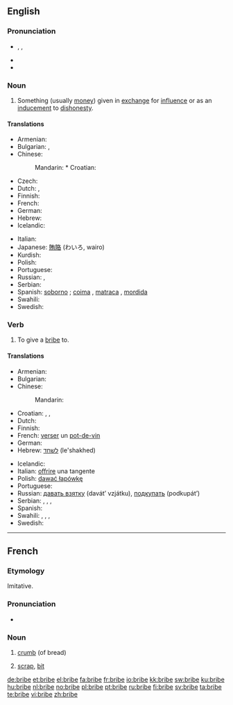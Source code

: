 ==English==

===Pronunciation===
* {{enPR|brīb}}, {{IPA|/braɪb/}}, {{SAMPA|/braIb/}}
* {{rhymes|aɪb}}
* {{audio|en-us-bribe.ogg|Audio (US)}}

===Noun===
{{en-noun}}

# Something (usually [[money]]) given in [[exchange]] for [[influence]] or as an [[inducement]] to [[dishonesty]].

====Translations====
{{trans-top|inducement to dishonesty}}
* Armenian: {{t|hy|կաշառք|tr=kašaṙk’|sc=Armn}}
* Bulgarian: {{t|bg|подкуп|m|sc=Cyrl}},  {{t|bg|рушвет|m|sc=Cyrl}}
* Chinese:
*: Mandarin: {{zh-tsp|賄賂|贿赂|[[huì]][[lù]]}}* Croatian: {{t-|hr|mito|n|alt=míto}}
* Czech: {{t-|cs|úplatek|m}}
* Dutch: {{t+|nl|steekpenning}},  {{t|nl|smeergeld|n}}
* Finnish: {{t+|fi|lahjus}}
* French: {{t+|fr|pot-de-vin|m}}
* German: {{t-|de|Bestechungsgeld|n}}
* Hebrew: {{t-|he|שוחד|m|tr=shokhad|sc=Hebr}}
* Icelandic: {{t|is|múta|f}}
{{trans-mid}}
* Italian: {{t+|it|tangente|f}}
* Japanese: [[賄賂]] (わいろ, wairo)
* Kurdish: {{ku-Arab|[[به‌رتیل]]}}
* Polish: {{t+|pl|łapówka|f}}
* Portuguese: {{t+|pt|suborno|m}}
* Russian: {{t+|ru|взятка|f|tr=vzjátka|sc=Cyrl}}, {{t+|ru|подкуп|m|tr=pódkup|sc=Cyrl}}
* Serbian: {{t-|sr|mito|n}}
* Spanish: [[soborno]] {{m}} ; {{italbrac|colloquial}} [[coima]] {{f}}  {{italbrac|Argentina|Paraguay|Uruguay}}, [[matraca]] {{f}}  {{italbrac|Venezuela}}, [[mordida]] {{f}}  {{italbrac|Mexico}}
* Swahili: {{t+|sw|hongo|xs=Swahili}}
* Swedish: {{t+|sv|muta|c}}
{{trans-bottom}}

===Verb===
{{en-verb|brib|ing}}

# {{transitive}} To give a [[bribe#Noun|bribe]] to.

====Translations====
{{trans-top|to give a bribe}}
* Armenian: {{t|hy|կաշառել|tr=kašaṙel|sc=Armn}}
* Bulgarian: {{t|bg|подкупвам|sc=Cyrl}}
* Chinese:
*: Mandarin: {{zh-tsp|賄賂|贿赂|[[huì]][[lù]]}}
* Croatian: {{t|hr|mititi|alt=mítiti}}, {{t-|hr|potkupiti|alt=potkúpiti}}, {{t|hr|potplatiti|alt=potplátiti}}
* Dutch: {{t+|nl|omkopen}}
* Finnish: {{t+|fi|lahjoa}}
* French: [[verser]] un [[pot-de-vin]]
* German: {{t+|de|bestechen}}
* Hebrew: [[לשחד]] (le'shakhed)
{{trans-mid}}
* Icelandic: {{t|is|múta}}
* Italian: [[offrire]] una tangente
* Polish: [[dawać łapówkę]]
* Portuguese: {{t+|pt|subornar}}
* Russian: [[давать взятку]] (davát’ vzjátku), [[подкупать]] (podkupát’)
* Serbian: {{t-|sr|митити|tr=mititi|sc=Cyrl}}, {{t-|sr|подмитити|tr=podmititi|sc=Cyrl}}, {{t-|sr|поткупити|tr=potkupiti|sc=Cyrl}}, {{t-|sr|потплатити|tr=potplatiti|sc=Cyrl}}
* Spanish: {{t-|es|sobornar}}
* Swahili: {{t+|sw|hongo|xs=Swahili}},  {{t|sw|rushwa|xs=Swahili}},  {{t|sw|mlungula|xs=Swahili}},  {{t+|sw|chai|xs=Swahili}}
* Swedish: {{t+|sv|muta}}
{{trans-bottom}}

----

==French==

===Etymology===
Imitative.

===Pronunciation===
* {{IPA|/bʁib/|lang=fr}}

===Noun===
{{fr-noun|f}}

# {{obsolete|lang=fr}} [[crumb]] (of bread)
# [[scrap]], [[bit]]

[[de:bribe]]
[[et:bribe]]
[[el:bribe]]
[[fa:bribe]]
[[fr:bribe]]
[[io:bribe]]
[[kk:bribe]]
[[sw:bribe]]
[[ku:bribe]]
[[hu:bribe]]
[[nl:bribe]]
[[no:bribe]]
[[pl:bribe]]
[[pt:bribe]]
[[ru:bribe]]
[[fi:bribe]]
[[sv:bribe]]
[[ta:bribe]]
[[te:bribe]]
[[vi:bribe]]
[[zh:bribe]]